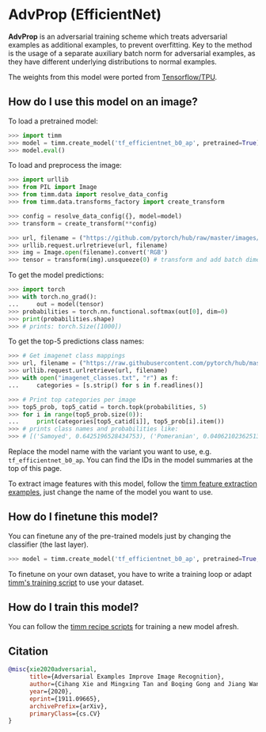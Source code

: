 # AdvProp (EfficientNet)

**AdvProp** is an adversarial training scheme which treats adversarial examples as additional examples, to prevent overfitting. Key to the method is the usage of a separate auxiliary batch norm for adversarial examples, as they have different underlying distributions to normal examples.

The weights from this model were ported from [Tensorflow/TPU](https://github.com/tensorflow/tpu).

## How do I use this model on an image?

To load a pretrained model:

```py
>>> import timm
>>> model = timm.create_model('tf_efficientnet_b0_ap', pretrained=True)
>>> model.eval()
```

To load and preprocess the image:

```py 
>>> import urllib
>>> from PIL import Image
>>> from timm.data import resolve_data_config
>>> from timm.data.transforms_factory import create_transform

>>> config = resolve_data_config({}, model=model)
>>> transform = create_transform(**config)

>>> url, filename = ("https://github.com/pytorch/hub/raw/master/images/dog.jpg", "dog.jpg")
>>> urllib.request.urlretrieve(url, filename)
>>> img = Image.open(filename).convert('RGB')
>>> tensor = transform(img).unsqueeze(0) # transform and add batch dimension
```

To get the model predictions:

```py
>>> import torch
>>> with torch.no_grad():
...     out = model(tensor)
>>> probabilities = torch.nn.functional.softmax(out[0], dim=0)
>>> print(probabilities.shape)
>>> # prints: torch.Size([1000])
```

To get the top-5 predictions class names:

```py
>>> # Get imagenet class mappings
>>> url, filename = ("https://raw.githubusercontent.com/pytorch/hub/master/imagenet_classes.txt", "imagenet_classes.txt")
>>> urllib.request.urlretrieve(url, filename) 
>>> with open("imagenet_classes.txt", "r") as f:
...     categories = [s.strip() for s in f.readlines()]

>>> # Print top categories per image
>>> top5_prob, top5_catid = torch.topk(probabilities, 5)
>>> for i in range(top5_prob.size(0)):
...     print(categories[top5_catid[i]], top5_prob[i].item())
>>> # prints class names and probabilities like:
>>> # [('Samoyed', 0.6425196528434753), ('Pomeranian', 0.04062102362513542), ('keeshond', 0.03186424449086189), ('white wolf', 0.01739676296710968), ('Eskimo dog', 0.011717947199940681)]
```

Replace the model name with the variant you want to use, e.g. `tf_efficientnet_b0_ap`. You can find the IDs in the model summaries at the top of this page.

To extract image features with this model, follow the [timm feature extraction examples](../feature_extraction), just change the name of the model you want to use.

## How do I finetune this model?

You can finetune any of the pre-trained models just by changing the classifier (the last layer).

```py
>>> model = timm.create_model('tf_efficientnet_b0_ap', pretrained=True, num_classes=NUM_FINETUNE_CLASSES)
```
To finetune on your own dataset, you have to write a training loop or adapt [timm's training
script](https://github.com/rwightman/pytorch-image-models/blob/master/train.py) to use your dataset.

## How do I train this model?

You can follow the [timm recipe scripts](../training_script) for training a new model afresh.

## Citation

```BibTeX
@misc{xie2020adversarial,
      title={Adversarial Examples Improve Image Recognition}, 
      author={Cihang Xie and Mingxing Tan and Boqing Gong and Jiang Wang and Alan Yuille and Quoc V. Le},
      year={2020},
      eprint={1911.09665},
      archivePrefix={arXiv},
      primaryClass={cs.CV}
}
```

<!--
Type: model-index
Collections:
- Name: AdvProp
  Paper:
    Title: Adversarial Examples Improve Image Recognition
    URL: https://paperswithcode.com/paper/adversarial-examples-improve-image
Models:
- Name: tf_efficientnet_b0_ap
  In Collection: AdvProp
  Metadata:
    FLOPs: 488688572
    Parameters: 5290000
    File Size: 21385973
    Architecture:
    - 1x1 Convolution
    - Average Pooling
    - Batch Normalization
    - Convolution
    - Dense Connections
    - Dropout
    - Inverted Residual Block
    - Squeeze-and-Excitation Block
    - Swish
    Tasks:
    - Image Classification
    Training Techniques:
    - AdvProp
    - AutoAugment
    - Label Smoothing
    - RMSProp
    - Stochastic Depth
    - Weight Decay
    Training Data:
    - ImageNet
    ID: tf_efficientnet_b0_ap
    LR: 0.256
    Epochs: 350
    Crop Pct: '0.875'
    Momentum: 0.9
    Batch Size: 2048
    Image Size: '224'
    Weight Decay: 1.0e-05
    Interpolation: bicubic
    RMSProp Decay: 0.9
    Label Smoothing: 0.1
    BatchNorm Momentum: 0.99
  Code: https://github.com/rwightman/pytorch-image-models/blob/9a25fdf3ad0414b4d66da443fe60ae0aa14edc84/timm/models/efficientnet.py#L1334
  Weights: https://github.com/rwightman/pytorch-image-models/releases/download/v0.1-weights/tf_efficientnet_b0_ap-f262efe1.pth
  Results:
  - Task: Image Classification
    Dataset: ImageNet
    Metrics:
      Top 1 Accuracy: 77.1%
      Top 5 Accuracy: 93.26%
- Name: tf_efficientnet_b1_ap
  In Collection: AdvProp
  Metadata:
    FLOPs: 883633200
    Parameters: 7790000
    File Size: 31515350
    Architecture:
    - 1x1 Convolution
    - Average Pooling
    - Batch Normalization
    - Convolution
    - Dense Connections
    - Dropout
    - Inverted Residual Block
    - Squeeze-and-Excitation Block
    - Swish
    Tasks:
    - Image Classification
    Training Techniques:
    - AdvProp
    - AutoAugment
    - Label Smoothing
    - RMSProp
    - Stochastic Depth
    - Weight Decay
    Training Data:
    - ImageNet
    ID: tf_efficientnet_b1_ap
    LR: 0.256
    Epochs: 350
    Crop Pct: '0.882'
    Momentum: 0.9
    Batch Size: 2048
    Image Size: '240'
    Weight Decay: 1.0e-05
    Interpolation: bicubic
    RMSProp Decay: 0.9
    Label Smoothing: 0.1
    BatchNorm Momentum: 0.99
  Code: https://github.com/rwightman/pytorch-image-models/blob/9a25fdf3ad0414b4d66da443fe60ae0aa14edc84/timm/models/efficientnet.py#L1344
  Weights: https://github.com/rwightman/pytorch-image-models/releases/download/v0.1-weights/tf_efficientnet_b1_ap-44ef0a3d.pth
  Results:
  - Task: Image Classification
    Dataset: ImageNet
    Metrics:
      Top 1 Accuracy: 79.28%
      Top 5 Accuracy: 94.3%
- Name: tf_efficientnet_b2_ap
  In Collection: AdvProp
  Metadata:
    FLOPs: 1234321170
    Parameters: 9110000
    File Size: 36800745
    Architecture:
    - 1x1 Convolution
    - Average Pooling
    - Batch Normalization
    - Convolution
    - Dense Connections
    - Dropout
    - Inverted Residual Block
    - Squeeze-and-Excitation Block
    - Swish
    Tasks:
    - Image Classification
    Training Techniques:
    - AdvProp
    - AutoAugment
    - Label Smoothing
    - RMSProp
    - Stochastic Depth
    - Weight Decay
    Training Data:
    - ImageNet
    ID: tf_efficientnet_b2_ap
    LR: 0.256
    Epochs: 350
    Crop Pct: '0.89'
    Momentum: 0.9
    Batch Size: 2048
    Image Size: '260'
    Weight Decay: 1.0e-05
    Interpolation: bicubic
    RMSProp Decay: 0.9
    Label Smoothing: 0.1
    BatchNorm Momentum: 0.99
  Code: https://github.com/rwightman/pytorch-image-models/blob/9a25fdf3ad0414b4d66da443fe60ae0aa14edc84/timm/models/efficientnet.py#L1354
  Weights: https://github.com/rwightman/pytorch-image-models/releases/download/v0.1-weights/tf_efficientnet_b2_ap-2f8e7636.pth
  Results:
  - Task: Image Classification
    Dataset: ImageNet
    Metrics:
      Top 1 Accuracy: 80.3%
      Top 5 Accuracy: 95.03%
- Name: tf_efficientnet_b3_ap
  In Collection: AdvProp
  Metadata:
    FLOPs: 2275247568
    Parameters: 12230000
    File Size: 49384538
    Architecture:
    - 1x1 Convolution
    - Average Pooling
    - Batch Normalization
    - Convolution
    - Dense Connections
    - Dropout
    - Inverted Residual Block
    - Squeeze-and-Excitation Block
    - Swish
    Tasks:
    - Image Classification
    Training Techniques:
    - AdvProp
    - AutoAugment
    - Label Smoothing
    - RMSProp
    - Stochastic Depth
    - Weight Decay
    Training Data:
    - ImageNet
    ID: tf_efficientnet_b3_ap
    LR: 0.256
    Epochs: 350
    Crop Pct: '0.904'
    Momentum: 0.9
    Batch Size: 2048
    Image Size: '300'
    Weight Decay: 1.0e-05
    Interpolation: bicubic
    RMSProp Decay: 0.9
    Label Smoothing: 0.1
    BatchNorm Momentum: 0.99
  Code: https://github.com/rwightman/pytorch-image-models/blob/9a25fdf3ad0414b4d66da443fe60ae0aa14edc84/timm/models/efficientnet.py#L1364
  Weights: https://github.com/rwightman/pytorch-image-models/releases/download/v0.1-weights/tf_efficientnet_b3_ap-aad25bdd.pth
  Results:
  - Task: Image Classification
    Dataset: ImageNet
    Metrics:
      Top 1 Accuracy: 81.82%
      Top 5 Accuracy: 95.62%
- Name: tf_efficientnet_b4_ap
  In Collection: AdvProp
  Metadata:
    FLOPs: 5749638672
    Parameters: 19340000
    File Size: 77993585
    Architecture:
    - 1x1 Convolution
    - Average Pooling
    - Batch Normalization
    - Convolution
    - Dense Connections
    - Dropout
    - Inverted Residual Block
    - Squeeze-and-Excitation Block
    - Swish
    Tasks:
    - Image Classification
    Training Techniques:
    - AdvProp
    - AutoAugment
    - Label Smoothing
    - RMSProp
    - Stochastic Depth
    - Weight Decay
    Training Data:
    - ImageNet
    ID: tf_efficientnet_b4_ap
    LR: 0.256
    Epochs: 350
    Crop Pct: '0.922'
    Momentum: 0.9
    Batch Size: 2048
    Image Size: '380'
    Weight Decay: 1.0e-05
    Interpolation: bicubic
    RMSProp Decay: 0.9
    Label Smoothing: 0.1
    BatchNorm Momentum: 0.99
  Code: https://github.com/rwightman/pytorch-image-models/blob/9a25fdf3ad0414b4d66da443fe60ae0aa14edc84/timm/models/efficientnet.py#L1374
  Weights: https://github.com/rwightman/pytorch-image-models/releases/download/v0.1-weights/tf_efficientnet_b4_ap-dedb23e6.pth
  Results:
  - Task: Image Classification
    Dataset: ImageNet
    Metrics:
      Top 1 Accuracy: 83.26%
      Top 5 Accuracy: 96.39%
- Name: tf_efficientnet_b5_ap
  In Collection: AdvProp
  Metadata:
    FLOPs: 13176501888
    Parameters: 30390000
    File Size: 122403150
    Architecture:
    - 1x1 Convolution
    - Average Pooling
    - Batch Normalization
    - Convolution
    - Dense Connections
    - Dropout
    - Inverted Residual Block
    - Squeeze-and-Excitation Block
    - Swish
    Tasks:
    - Image Classification
    Training Techniques:
    - AdvProp
    - AutoAugment
    - Label Smoothing
    - RMSProp
    - Stochastic Depth
    - Weight Decay
    Training Data:
    - ImageNet
    ID: tf_efficientnet_b5_ap
    LR: 0.256
    Epochs: 350
    Crop Pct: '0.934'
    Momentum: 0.9
    Batch Size: 2048
    Image Size: '456'
    Weight Decay: 1.0e-05
    Interpolation: bicubic
    RMSProp Decay: 0.9
    Label Smoothing: 0.1
    BatchNorm Momentum: 0.99
  Code: https://github.com/rwightman/pytorch-image-models/blob/9a25fdf3ad0414b4d66da443fe60ae0aa14edc84/timm/models/efficientnet.py#L1384
  Weights: https://github.com/rwightman/pytorch-image-models/releases/download/v0.1-weights/tf_efficientnet_b5_ap-9e82fae8.pth
  Results:
  - Task: Image Classification
    Dataset: ImageNet
    Metrics:
      Top 1 Accuracy: 84.25%
      Top 5 Accuracy: 96.97%
- Name: tf_efficientnet_b6_ap
  In Collection: AdvProp
  Metadata:
    FLOPs: 24180518488
    Parameters: 43040000
    File Size: 173237466
    Architecture:
    - 1x1 Convolution
    - Average Pooling
    - Batch Normalization
    - Convolution
    - Dense Connections
    - Dropout
    - Inverted Residual Block
    - Squeeze-and-Excitation Block
    - Swish
    Tasks:
    - Image Classification
    Training Techniques:
    - AdvProp
    - AutoAugment
    - Label Smoothing
    - RMSProp
    - Stochastic Depth
    - Weight Decay
    Training Data:
    - ImageNet
    ID: tf_efficientnet_b6_ap
    LR: 0.256
    Epochs: 350
    Crop Pct: '0.942'
    Momentum: 0.9
    Batch Size: 2048
    Image Size: '528'
    Weight Decay: 1.0e-05
    Interpolation: bicubic
    RMSProp Decay: 0.9
    Label Smoothing: 0.1
    BatchNorm Momentum: 0.99
  Code: https://github.com/rwightman/pytorch-image-models/blob/9a25fdf3ad0414b4d66da443fe60ae0aa14edc84/timm/models/efficientnet.py#L1394
  Weights: https://github.com/rwightman/pytorch-image-models/releases/download/v0.1-weights/tf_efficientnet_b6_ap-4ffb161f.pth
  Results:
  - Task: Image Classification
    Dataset: ImageNet
    Metrics:
      Top 1 Accuracy: 84.79%
      Top 5 Accuracy: 97.14%
- Name: tf_efficientnet_b7_ap
  In Collection: AdvProp
  Metadata:
    FLOPs: 48205304880
    Parameters: 66349999
    File Size: 266850607
    Architecture:
    - 1x1 Convolution
    - Average Pooling
    - Batch Normalization
    - Convolution
    - Dense Connections
    - Dropout
    - Inverted Residual Block
    - Squeeze-and-Excitation Block
    - Swish
    Tasks:
    - Image Classification
    Training Techniques:
    - AdvProp
    - AutoAugment
    - Label Smoothing
    - RMSProp
    - Stochastic Depth
    - Weight Decay
    Training Data:
    - ImageNet
    ID: tf_efficientnet_b7_ap
    LR: 0.256
    Epochs: 350
    Crop Pct: '0.949'
    Momentum: 0.9
    Batch Size: 2048
    Image Size: '600'
    Weight Decay: 1.0e-05
    Interpolation: bicubic
    RMSProp Decay: 0.9
    Label Smoothing: 0.1
    BatchNorm Momentum: 0.99
  Code: https://github.com/rwightman/pytorch-image-models/blob/9a25fdf3ad0414b4d66da443fe60ae0aa14edc84/timm/models/efficientnet.py#L1405
  Weights: https://github.com/rwightman/pytorch-image-models/releases/download/v0.1-weights/tf_efficientnet_b7_ap-ddb28fec.pth
  Results:
  - Task: Image Classification
    Dataset: ImageNet
    Metrics:
      Top 1 Accuracy: 85.12%
      Top 5 Accuracy: 97.25%
- Name: tf_efficientnet_b8_ap
  In Collection: AdvProp
  Metadata:
    FLOPs: 80962956270
    Parameters: 87410000
    File Size: 351412563
    Architecture:
    - 1x1 Convolution
    - Average Pooling
    - Batch Normalization
    - Convolution
    - Dense Connections
    - Dropout
    - Inverted Residual Block
    - Squeeze-and-Excitation Block
    - Swish
    Tasks:
    - Image Classification
    Training Techniques:
    - AdvProp
    - AutoAugment
    - Label Smoothing
    - RMSProp
    - Stochastic Depth
    - Weight Decay
    Training Data:
    - ImageNet
    ID: tf_efficientnet_b8_ap
    LR: 0.128
    Epochs: 350
    Crop Pct: '0.954'
    Momentum: 0.9
    Batch Size: 2048
    Image Size: '672'
    Weight Decay: 1.0e-05
    Interpolation: bicubic
    RMSProp Decay: 0.9
    Label Smoothing: 0.1
    BatchNorm Momentum: 0.99
  Code: https://github.com/rwightman/pytorch-image-models/blob/9a25fdf3ad0414b4d66da443fe60ae0aa14edc84/timm/models/efficientnet.py#L1416
  Weights: https://github.com/rwightman/pytorch-image-models/releases/download/v0.1-weights/tf_efficientnet_b8_ap-00e169fa.pth
  Results:
  - Task: Image Classification
    Dataset: ImageNet
    Metrics:
      Top 1 Accuracy: 85.37%
      Top 5 Accuracy: 97.3%
-->